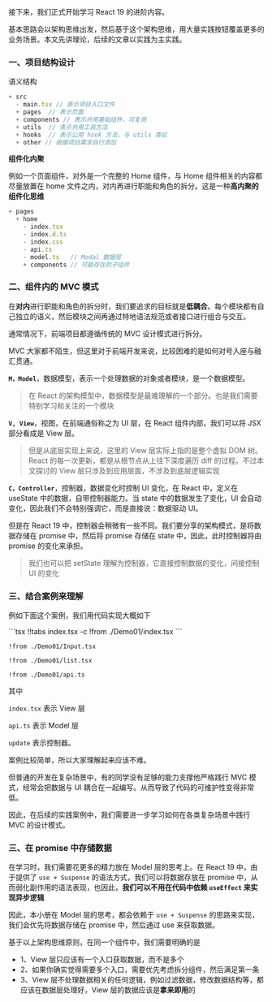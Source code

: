 
<Demo01 />

接下来，我们正式开始学习 React 19 的进阶内容。

基本思路会以架构思维出发，然后基于这个架构思维，用大量实践按钮覆盖更多的业务场景。本文先讲理论，后续的文章以实践为主实践。


### 一、项目结构设计

语义结构

```ts
+ src
  - main.tsx // 表示项目入口文件
  + pages  // 表示页面
  + components // 表示共用基础组件，可复用
  + utils  // 表示共用工具方法
  + hooks  // 表示公用 hook 方法，与 utils 类似
  + other // 根据项目需求自行添加
```

**组件化内聚**

例如一个页面组件，对外是一个完整的 Home 组件，与 Home 组件相关的内容都尽量放置在 home 文件之内，对内再进行职能和角色的拆分。这是一种**高内聚的组件化思维**

```javascript
+ pages
  + home
    - index.tsx
    - index.d.ts
    - index.css
    - api.ts
    - model.ts   // Modal 数据层
    + components // 可能存在的子组件
```

### 二、组件内的 MVC 模式

在**对内**进行职能和角色的拆分时，我们要追求的目标就是**低耦合**。每个模块都有自己独立的语义，然后模块之间再通过特地语法规范或者接口进行组合与交互。

通常情况下，前端项目都遵循传统的 MVC 设计模式进行拆分。

MVC 大家都不陌生，但这里对于前端开发来说，比较困难的是如何对号入座与融汇贯通。

**`M，Model`**，数据模型，表示一个处理数据的对象或者模块，是一个数据模型。

> 在 React 的架构模型中，数据模型是最难理解的一个部分。也是我们需要特别学习和关注的一个模块

**`V, View`**，视图，在前端通俗称之为 UI 层，在 React 组件内部，我们可以将 JSX 部分看成是 View 层。

> 但是从底层实现上来说，这里的 View 层实际上指的是整个虚拟 DOM 树。React 的每一次更新，都是从根节点从上往下深度遍历 diff 的过程。不过本文探讨的 View 层只涉及到应用层面，不涉及到底层逻辑实现

**`C，Controller`**，控制器，数据变化时控制 UI 变化，在 React 中，定义在 useState 中的数据，自带控制器能力。当 state 中的数据发生了变化，UI 会自动变化，因此我们不会特别强调它，而是直接说：数据驱动 UI。

但是在 React 19 中，控制器会稍微有一些不同。我们要分享的架构模式，是将数据存储在 promise 中，然后将 promise 存储在 state 中，因此，此时控制器将由 promise 的变化来承担。

> 我们也可以把 setState 理解为控制器，它直接控制数据的变化，间接控制 UI 的变化

### 三、结合案例来理解

例如下面这个案例，我们用代码实现大概如下

<Demo01 />
<CodeTabs>
```tsx !!tabs index.tsx -c
!from ./Demo01/index.tsx
```

```tsx !!tabs Input.tsx -c
!from ./Demo01/Input.tsx
```

```tsx !!tabs list.tsx -c
!from ./Demo01/list.tsx
```

```tsx !!tabs api.ts -c
!from ./Demo01/api.ts
```
</CodeTabs>

其中

`index.tsx` 表示 View 层

`api.ts` 表示 Model 层

`update` 表示控制器。

案例比较简单，所以大家理解起来应该不难。

但普通的开发在复杂场景中，有的同学没有足够的能力支撑他严格践行 MVC 模式，经常会把数据与 UI 耦合在一起编写。从而导致了代码的可维护性变得非常低。

因此，在后续的实践案例中，我们需要进一步学习如何在各类复杂场景中践行 MVC 的设计模式。

### 三、在 promise 中存储数据

在学习时，我们需要花更多的精力放在 Model 层的思考上。在 React 19 中，由于提供了 `use + Suspense` 的语法方式，我们可以将数据存放在 promise 中，从而弱化副作用的语法表现，也因此，**我们可以不用在代码中依赖 `useEffect` 来实现异步逻辑**

因此，本小册在 Model 层的思考，都会依赖于 `use + Suspense` 的思路来实现，我们会优先将数据存储在 promise 中，然后通过 use 来获取数据。

基于以上架构思维原则，在同一个组件中，我们需要明确的是

+ 1、View 层只应该有一个入口获取数据，而不是多个
+ 2、如果你确实觉得需要多个入口，需要优先考虑拆分组件，然后满足第一条
+ 3、View 层不处理数据相关的任何逻辑，例如过滤数据，修改数据结构等，都应该在数据层处理好，View 层的数据应该是**拿来即用**的
